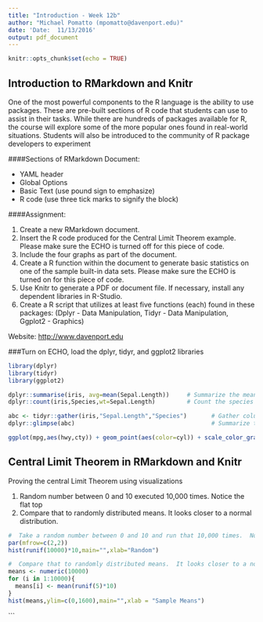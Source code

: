 ---
title: "Introduction - Week 12b"
author: "Michael Pomatto (mpomatto@davenport.edu)"
date: 'Date:  11/13/2016'
output: pdf_document
---

```{r setup, include=FALSE}
knitr::opts_chunk$set(echo = TRUE)
```

## Introduction to RMarkdown and Knitr

One of the most powerful components to the R language is the ability to use packages.  These are pre-built sections of R code that students can use to assist in their tasks.  While there are hundreds of packages available for R, the course will explore some of the more popular ones found in real-world situations.  Students will also be introduced to the community of R package developers to experiment

####Sections of RMarkdown Document:

- YAML header
- Global Options 
- Basic Text (use pound sign to emphasize)
- R code (use three tick marks to signify the block)

####Assignment:

1.  Create a new RMarkdown document.
2.  Insert the R code produced for the Central Limit Theorem example.  Please make sure the ECHO is turned off for this piece of code. 
3.  Include the four graphs as part of the document.
4.  Create a R function within the document to generate basic statistics on one of the sample built-in data sets.  Please make sure the ECHO is turned on for this piece of code.  
5.  Use Knitr to generate a PDF or document file.  If necessary, install any dependent libraries in R-Studio.
6.  Create a R script that utilizes at least five functions (each) found in these packages: (Dplyr - Data Manipulation, Tidyr - Data Manipulation, Ggplot2 - Graphics)

Website: <http://www.davenport.edu>

###Turn on ECHO, load the dplyr, tidyr, and ggplot2 libraries
```{r, echo=TRUE}
library(dplyr)
library(tidyr)
library(ggplot2)

dplyr::summarise(iris, avg=mean(Sepal.Length))     # Summarize the mean of the Sepal Length
dplyr::count(iris,Species,wt=Sepal.Length)         # Count the species with weight on the Sepal length

abc <- tidyr::gather(iris,"Sepal.Length","Species")       # Gather columns Length and Species into rows
dplyr::glimpse(abc)                                       # Summarize that with dplyr and print it out

ggplot(mpg,aes(hwy,cty)) + geom_point(aes(color=cyl)) + scale_color_gradient()  + theme_classic()  # Perform a simple plot on the MPG data set
```

## Central Limit Theorem in RMarkdown and Knitr
Proving the central Limit Theorem using visualizations

1.  Random number between 0 and 10 executed 10,000 times.  Notice the flat top
2.  Compare that to randomly distributed means.  It looks closer to a normal distribution.
```{r random_sample, echo=FALSE}
#  Take a random number between 0 and 10 and run that 10,000 times.  Notice it has a flat top.
par(mfrow=c(2,2))
hist(runif(10000)*10,main="",xlab="Random")

#  Compare that to randomly distributed means.  It looks closer to a normal distribution.
means <- numeric(10000)
for (i in 1:10000){
  means[i] <- mean(runif(5)*10)
}
hist(means,ylim=c(0,1600),main="",xlab = "Sample Means")
```

```

